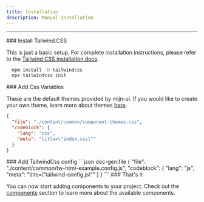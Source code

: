 ```yaml
---
title: Installation
description: Manual Installation
---
```


---

<Steps>
<Step>
### Install Tailwind.CSS

This is just a basic setup. For complete installation instructions, please refer to the [Tailwind CSS installation docs](https://tailwindcss.com/docs/installation).

```bash title="Terminal"
  npm install -D tailwindcss
  npx tailwindcss init
```

</Step>

<Step>
### Add Css Variables

These are the default themes provided by mijn-ui. If you would like to create your own theme, learn more about themes [here](/docs/theming).

```json doc-gen:file
{
  "file": "./content/common/component-themes.css",
  "codeblock": {
    "lang": "css",
    "meta": "title=\"index.css\""
  }
}
```

</Step>

<Step>
### Add TailwindCss config
 ```json doc-gen:file
{
  "file": "./content/common/tw-html-example.config.js",
  "codeblock": {
    "lang": "js",
    "meta": "title=\"tailwind-config.js\""
  }
}
```
</Step>

<Step>
  ### That's it
  
  You can now start adding components to your project. Check out the [components](/docs/accordion) section to learn more about the available components.

</Step>
</Steps>

